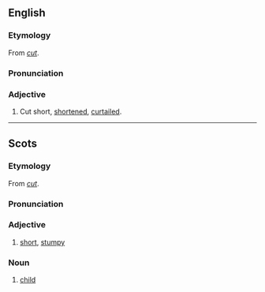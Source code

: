 ==English==
===Etymology===
From ''[[cut]]''.

===Pronunciation===
{{IPA|/ˈkʌti/}}

===Adjective===
{{en-adj}}

# {{context|Scotland|Northern England}} Cut short, [[shortened]], [[curtailed]].

----

==Scots==
===Etymology===
From ''[[cut]]''.

===Pronunciation===
{{IPA|/ˈkʌtɪ/, /ˈkʌti/}}

===Adjective===
{{sco-adj}}

# [[short]], [[stumpy]]

===Noun===
{{sco-noun|cutties}}

# {{archaic|lang=sco}} [[child]]